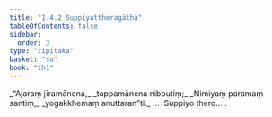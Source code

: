 ```yaml
---
title: "1.4.2 Suppiyattheragāthā"
tableOfContents: false
sidebar:
  order: 3
type: "tipitaka"
basket: "su"
book: "th1"
---
```



<DynamicBreadcrumb />

<Division number="32" book="th1" bookNo="19" page="227">

<Paragraph number="74" type="verses" book="th1">
_“Ajaraṃ jīramānena,_  
_tappamānena nibbutiṃ;_  
_Nimiyaṃ paramaṃ santiṃ,_  
_yogakkhemaṃ anuttaran”ti._  


</Paragraph>
</Division>

<Paragraph number="75" type="center" book="th1">
…  Suppiyo thero… .
</Paragraph>